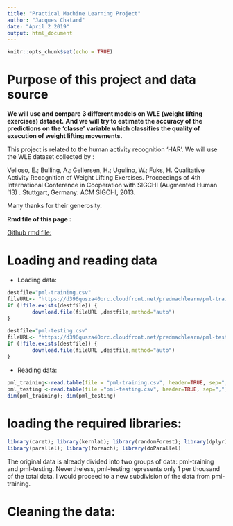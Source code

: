 ```yaml
---
title: "Practical Machine Learning Project"
author: "Jacques Chatard"
date: "April 2 2019"
output: html_document
---
```


```r
knitr::opts_chunk$set(echo = TRUE)
```
# Purpose of this project  and data source

**We will use and compare 3 different models on WLE (weight lifting exercises) dataset.**
**And we will try to estimate the accuracy of the predictions on the  'classe'** 
**variable which classifies the quality of execution of weight lifting movements.**

This project is related to the human activity recognition 'HAR'.
We will use the WLE dataset collected by :   

Velloso, E.; Bulling, A.; Gellersen, H.; Ugulino, W.; Fuks, H. Qualitative 
Activity Recognition of Weight Lifting Exercises. Proceedings of 4th 
International Conference in Cooperation with SIGCHI (Augmented Human '13) . 
Stuttgart, Germany: ACM SIGCHI, 2013.

Many thanks for their generosity.

**Rmd file of this page : **  

[Github rmd file:](https://github.com/chatard/PML-Coursera-Project/blob/gh-pages/assignment.Rmd)

# Loading and reading data
 - Loading data:

```r
destfile="pml-training.csv"
fileURL<- "https://d396qusza40orc.cloudfront.net/predmachlearn/pml-training.csv"
if (!file.exists(destfile)) {
        download.file(fileURL ,destfile,method="auto")
}

```
```r
destfile="pml-testing.csv"
fileURL<- "https://d396qusza40orc.cloudfront.net/predmachlearn/pml-testing.csv"
if (!file.exists(destfile)) {
        download.file(fileURL ,destfile,method="auto")
}
```
- Reading data:
```r
pml_training<-read.table(file = "pml-training.csv", header=TRUE, sep=",")
pml_testing <-read.table(file ="pml-testing.csv", header=TRUE, sep=",")
dim(pml_training); dim(pml_testing)

```

# loading the required libraries:
```r
library(caret); library(kernlab); library(randomForest); library(dplyr)
library(parallel); library(foreach); library(doParallel)

```

The original data is already divided into two groups of data: pml-training and pml-testing.
Nevertheless, pml-testing represents only 1 per thousand of the total data.
I would proceed to a new subdivision of the data from pml-training.

# Cleaning the data:  





